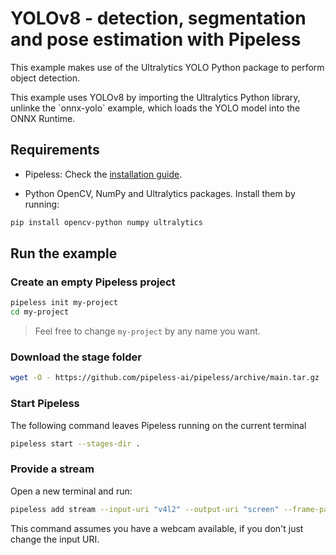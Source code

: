 # YOLOv8 - detection, segmentation and pose estimation with Pipeless


This example makes use of the Ultralytics YOLO Python package to perform object detection.

<Callout>
This example uses YOLOv8 by importing the Ultralytics Python library, unlinke the `onnx-yolo` example, which loads the YOLO model into the ONNX Runtime.
</Callout>

## Requirements

* Pipeless: Check the [installation guide](/v1/getting-started/installation).

* Python OpenCV, NumPy and Ultralytics packages. Install them by running:

```bash copy
pip install opencv-python numpy ultralytics
```

## Run the example

<Steps>

### Create an empty Pipeless project

```bash copy
pipeless init my-project
cd my-project
```

> Feel free to change `my-project` by any name you want.

### Download the stage folder

```bash copy
wget -O - https://github.com/pipeless-ai/pipeless/archive/main.tar.gz | tar -xz --strip=2 "pipeless-main/examples/yolo"
```

### Start Pipeless

The following command leaves Pipeless running on the current terminal

```bash copy
pipeless start --stages-dir .
```

### Provide a stream

Open a new terminal and run:

```bash copy
pipeless add stream --input-uri "v4l2" --output-uri "screen" --frame-path "yolo"
```

This command assumes you have a webcam available, if you don't just change the input URI.

</Steps>